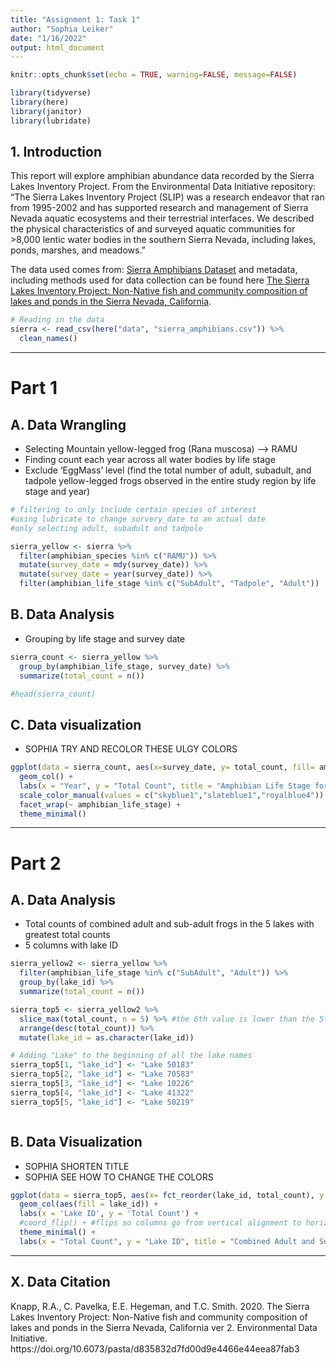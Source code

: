 ```yaml
---
title: "Assignment 1: Task 1"
author: "Sophia Leiker"
date: "1/16/2022"
output: html_document
---
```


```r
knitr::opts_chunk$set(echo = TRUE, warning=FALSE, message=FALSE)

library(tidyverse)
library(here)
library(janitor)
library(lubridate)
```

## 1. Introduction

This report will explore amphibian abundance data recorded by the Sierra Lakes Inventory Project. From the Environmental Data Initiative repository: “The Sierra Lakes Inventory Project (SLIP) was a research endeavor that ran from 1995-2002 and has supported research and management of Sierra Nevada aquatic ecosystems and their terrestrial interfaces. We described the physical characteristics of and surveyed aquatic communities for >8,000 lentic water bodies in the southern Sierra Nevada, including lakes, ponds, marshes, and meadows.”

The data used comes from: [Sierra Amphibians Dataset](https://doi.org/10.6073/pasta/d835832d7fd00d9e4466e44eea87fab3) and metadata, including methods used for data collection can be found here [The Sierra Lakes Inventory Project: Non-Native fish and community composition of lakes and ponds in the Sierra Nevada, California](https://portal.edirepository.org/nis/metadataviewer?packageid=edi.577.2).


```r
# Reading in the data
sierra <- read_csv(here("data", "sierra_amphibians.csv")) %>% 
  clean_names()

```

***

# Part 1

## A. Data Wrangling 
- Selecting Mountain yellow-legged frog (Rana muscosa) --> RAMU
- Finding count each year across all water bodies by life stage
- Exclude 'EggMass' level (find the total number of adult, subadult, and tadpole yellow-legged frogs observed in the entire study region by life stage and year)

```r
# filtering to only include certain species of interest
#using lubricate to change survery_date to an actual date 
#only selecting adult, subadult and tadpole

sierra_yellow <- sierra %>% 
  filter(amphibian_species %in% c("RAMU")) %>% 
  mutate(survey_date = mdy(survey_date)) %>% 
  mutate(survey_date = year(survey_date)) %>% 
  filter(amphibian_life_stage %in% c("SubAdult", "Tadpole", "Adult"))
```

## B. Data Analysis
- Grouping by life stage and survey date

```r
sierra_count <- sierra_yellow %>% 
  group_by(amphibian_life_stage, survey_date) %>% 
  summarize(total_count = n())

#head(sierra_count)

```

## C. Data visualization
- SOPHIA TRY AND RECOLOR THESE ULGY COLORS

```r
ggplot(data = sierra_count, aes(x=survey_date, y= total_count, fill= amphibian_life_stage)) +
  geom_col() +
  labs(x = "Year", y = "Total Count", title = "Amphibian Life Stage for Rana Muscosa in Sierra Lakes Inventory Project", subtitle = "Data from: Knapp, R.A. 2020. The Sierra Lakes Inventory Project") +
  scale_color_manual(values = c("skyblue1","slateblue1","royalblue4")) +
  facet_wrap(~ amphibian_life_stage) +
  theme_minimal()
```
***

# Part 2

## A. Data Analysis
- Total counts of combined adult and sub-adult frogs in the 5 lakes with greatest total counts
- 5 columns with lake ID

```r
sierra_yellow2 <- sierra_yellow %>% 
  filter(amphibian_life_stage %in% c("SubAdult", "Adult")) %>% 
  group_by(lake_id) %>% 
  summarize(total_count = n())

sierra_top5 <- sierra_yellow2 %>% 
  slice_max(total_count, n = 5) %>% #the 6th value is lower than the 5th, so there are no ties between the 5th/6th
  arrange(desc(total_count)) %>% 
  mutate(lake_id = as.character(lake_id))

# Adding "Lake" to the beginning of all the lake names
sierra_top5[1, "lake_id"] <- "Lake 50183"
sierra_top5[2, "lake_id"] <- "Lake 70583"
sierra_top5[3, "lake_id"] <- "Lake 10226"
sierra_top5[4, "lake_id"] <- "Lake 41322"
sierra_top5[5, "lake_id"] <- "Lake 50219"



```

## B. Data Visualization
- SOPHIA SHORTEN TITLE
- SOPHIA SEE HOW TO CHANGE THE COLORS
```r
ggplot(data = sierra_top5, aes(x= fct_reorder(lake_id, total_count), y = total_count)) + 
  geom_col(aes(fill = lake_id)) + 
  labs(x = 'Lake ID', y = 'Total Count') +
  #coord_flip() + #flips so columns go from vertical alignment to horizontal alginment
  theme_minimal() +
  labs(x = "Total Count", y = "Lake ID", title = "Combined Adult and Subadult Rana Muscosa in Lakes with Top 5 Total Observed Counts", subtitle = "Data from: Knapp, R.A. 2020. The Sierra Lakes Inventory Project")
```



***

## X. Data Citation

Knapp, R.A., C. Pavelka, E.E. Hegeman, and T.C. Smith. 2020. The Sierra Lakes Inventory Project: Non-Native fish and community composition of lakes and ponds in the Sierra Nevada, California ver 2. Environmental Data Initiative. https://doi.org/10.6073/pasta/d835832d7fd00d9e4466e44eea87fab3
